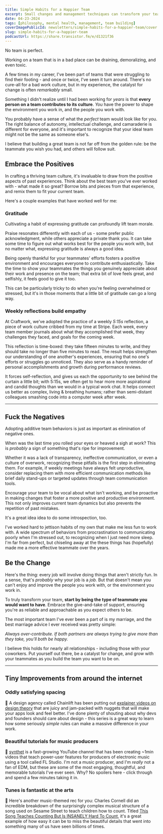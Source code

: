 ```yaml
---
title: Simple Habits for a Happier Team
excerpt: Small changes and management techniques can transform your team's dynamics and boost morale. Explore practices like expressing gratitude, weekly reflections, and eliminating negative behaviors to foster a positive, growing team.
date: 04-23-2024
tags: [philosophy, mental health, management, team building]
coverImagePublicId: newsletters/simple-habits-for-a-happier-team/cover
slug: simple-habits-for-a-happier-team
podcastUrl: https://share.transistor.fm/e/d1321f36
---
```


No team is perfect.

Working on a team that is in a bad place can be draining, demoralizing, and even toxic.

A few times in my career, I've been part of teams that were struggling to find their footing - and once or twice, I've seen it turn around. There's no cure-all for a bad work culture, but in my experience, the catalyst for change is often _remarkably_ small.

Something I didn't realize until I had been working for _years_ is that **every person on a team contributes to its culture**. _You_ have the power to shape the environment you work in, and the people you work with.

You probably have a sense of what the _perfect_ team would look like for you. The right balance of autonomy, intellectual challenge, and camaraderie is different for everyone, and it's important to recognize that your ideal team might not be the same as someone else's.

I believe that building a great team is not far off from the golden rule: be the teammate you wish you had, and others will follow suit.

## Embrace the Positives

In crafting a thriving team culture, it's invaluable to draw from the positive aspects of past experiences. Think about the best team you've ever worked with - what made it so great? Borrow bits and pieces from that experience, and remix them to fit your current team.

Here's a couple examples that have worked well for me:

### Gratitude

Cultivating a habit of expressing gratitude can profoundly lift team morale.

Praise resonates differently with each of us - some prefer public acknowledgment, while others appreciate a private thank you. It can take some time to figure out what works best for the people you work with, but no matter what, expressing gratitude is always a good idea.

Being openly thankful for your teammates' efforts fosters a positive environment and encourages everyone to contribute enthusiastically. Take the time to show your teammates the things you genuinely appreciate about their work and presence on the team; that extra bit of love feels great, and selfishly, it feels good to give it too.

This can be particularly tricky to do when you're feeling overwhelmed or stressed, but it's in those moments that a little bit of gratitude can go a long way.

### Weekly reflections build empathy

At Craftwork, we've adopted the practice of a weekly _5:15s_ reflection, a piece of work culture cribbed from my time at Stripe. Each week, every team member journals about what they accomplished that week, they challenges they faced, and goals for the coming week.

This reflection is time-boxed: they take fifteen minutes to write, and they should take no longer than five minutes to read.
The result helps strengthen our understanding of one another's experiences, ensuring that no one's efforts or struggles go unnoticed. They also serve as a handy reminder of personal accomplishments and growth during performance reviews.

It forces self-reflection, and gives us each the opportunity to see behind the curtain a little bit; with 5:15s, we often get to hear more more aspirational and candid thoughts than we would in a typical work chat. It helps connect us better as complex, living & breathing humans; rather than semi-distant colleagues smashing code into a computer week after week.

---

## Fuck the Negatives

Adopting additive team behaviors is just as important as elimination of negative ones.

When was the last time you rolled your eyes or heaved a sigh at work? This is _probably_ a sign of something that's ripe for improvement.

Whether it was a lack of transparency, ineffective communication, or even a culture of overwork, recognizing these pitfalls is the first step in eliminating them. For example, if weekly meetings have always felt unproductive, consider replacing them with more efficient communication methods like brief daily stand-ups or targeted updates through team communication tools.

Encourage your team to be vocal about what isn't working, and be proactive in making changes that foster a more positive and productive environment. This not only improves current team dynamics but also prevents the repetition of past mistakes.

It's a great idea idea to do some introspection, too.

I've worked hard to jettison habits of my own that make me less fun to work with. A wide spectrum of behaviors from procrastination to communicating poorly when I'm stressed out, to recognizing when I just need more sleep. I'm far from perfect, but chiseling away at the these things has (hopefully) made me a more effective teammate over the years.

## Be the Change

Here's the thing: every job will involve doing things that aren't strictly fun. In a sense, that's _probably_ why your job is a _job._ But that doesn't mean you can't enjoy and improve the people you work with, or the environment you work in.

To truly transform your team, **start by being the type of teammate you would want to have**. Embrace the give-and-take of support, ensuring you're as reliable and approachable as you expect others to be.

The most important team I've ever been a part of is my marriage, and the best marriage advice I ever received was pretty simple:

_Always over-contribute. If both partners are always trying to give more than they take, you'll both be happy._

I believe this holds for nearly all relationships - including those with your coworkers. Put yourself out there, be a catalyst for change, and grow with your teammates as you build the team you want to be on.

---

## Tiny Improvements from around the internet

### Oddly satisfying spacing

📐 A design agency called Chainlift has been putting out [explainer videos on design theory](https://www.youtube.com/watch?v=9ElrcTtAxzA) that are juicy and jam-packed with nuggets that will make your apps look and feel better. I've done plenty of shouting about why devs and founders should care about design - this series is a great way to learn how some seriously _simple_ rules can make a massive difference in your work.

### Beautiful tutorials for music producers

📼 [synthet](https://www.youtube.com/watch?v=8t3Ep4e_dyE) is a fast-growing YouTube channel that has been creating ~1min videos that teach power-user features for producers of electronic music using a tool called FL Studio. I'm not a music producer, and I'm _really_ not a fan of EDM, but these are some of the most engaging, thoughtful, and memorable tutorials I've ever seen. Why? No spoilers here - click through and spend a few minutes taking it in.

### Tunes is fantastic at the arts

🔢 Here's another music-themed rec for you: Charles Cornell did an incredible breakdown of the surprisingly complex musical structure of a song used on Sesame Street to teach children how to count. Titled [This Song Teaches Counting But Is INSANELY Hard To Count](https://www.youtube.com/watch?v=TMtGImlEmu0), it's a great example of how easy it can be to miss the beautiful details that went into something many of us have seen billions of times.
